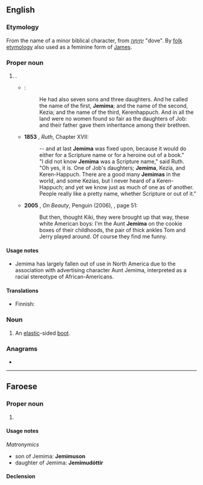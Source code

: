 ==English==

===Etymology===
From the name of a minor biblical character, from {{etyl|he|en}} [[יְמִימָה]] "dove". By [[folk etymology]] also used as a feminine form of [[James]].

===Proper noun===
{{en-proper noun}}

# {{given name|female|from=Hebrew}}.
#* {{RQ:Authorized Version|Job|42|13-15}}:
#*: He had also seven sons and three daughters. And he called the name of the first, '''Jemima'''; and the name of the second, Kezia; and the name of the third, Kerenhappuch. And in all the land were no women found so fair as the daughters of Job: and their father gave them inheritance among their brethren.
#* '''1853''' {{w|Elizabeth Gaskell}}, ''Ruth'', Chapter XVII:
#*: -- and at last '''Jemima''' was fixed upon, because it would do either for a Scripture name or for a heroine out of a book."
#*: "I did not know '''Jemima''' was a Scripture name," said Ruth.
#*: "Oh yes, it is. One of Job's daughters; '''Jemima''', Kezia, and Keren-Happuch. There are a good many '''Jemimas''' in the world, and some Kezias, but I never heard of a Keren-Happuch; and yet we know just as much of one as of another. People really like a pretty name, whether Scripture or out of it."
#* '''2005''' {{w|Zadie Smith}}, ''On Beauty'', Penguin (2006), {{ISBN|9780141026664}}, page 51:
#*: But then, thought Kiki, they were brought up that way, these white American boys: I'm the Aunt '''Jemima''' on the cookie boxes of their childhoods, the pair of thick ankles Tom and Jerry played around. Of course they find me funny.

====Usage notes====
* Jemima has largely fallen out of use in North America due to the association with advertising character Aunt Jemima, interpreted as a racial stereotype of African-Americans.

====Translations====
{{trans-top|female given name}}
* Finnish: {{t+|fi|Jemina}}
{{trans-mid}}
{{trans-bottom}}

===Noun===
{{en-noun}}

# An [[elastic]]-sided [[boot]].

===Anagrams===
* {{anagrams|en|jammie}}

----

==Faroese==

===Proper noun===
{{head|fo|proper noun|g=f}}

# {{given name|female|lang=fo}}

====Usage notes====
''Matronymics''
* son of Jemima: '''Jemimuson'''
* daughter of Jemima: '''Jemimudóttir'''

====Declension====
{{fo-decl-proper-noun-s-indef|Jemima|Jemimu|Jemimu|Jemimu}}